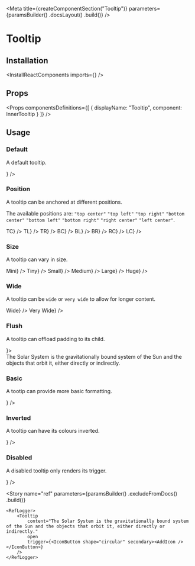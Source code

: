 
<Meta
    title={createComponentSection("Tooltip")}
    parameters={paramsBuilder()
        .docsLayout(<ReactComponentsLayout semanticPath="/modules/popup" />)
        .build()}
/>

# Tooltip

## Installation

<InstallReactComponents imports={<Imports />} />

## Props

<HocWarning componentName="Popup" semanticPath="/modules/popup" />

<Props
    componentsDefinitions={[
        { displayName: "Tooltip", component: InnerTooltip }
    ]}
/>

## Usage

### Default

A default tooltip.

<Preview>
    <Story name="default">
        <Tooltip
            content="The Solar System is the gravitationally bound system of the Sun and the objects that orbit it, either directly or indirectly."
            trigger={<IconButton shape="circular"><AddIcon /></IconButton>}
        />
    </Story>
</Preview>

### Position

A tooltip can be anchored at different positions.

The available positions are: `"top center"` `"top left"` `"top right"` `"bottom center"` `"bottom left"` `"bottom right"` `"right center"` `"left center"`.

<Preview>
    <Story name="position">
        <div className="flex items-space-between">
            <Tooltip position="top center" content="The Solar System is the gravitationally bound system of the Sun and the objects that orbit it, either directly or indirectly." trigger={<Button color="secondary" shape="circular" size="large">TC</Button>} />
            <Tooltip position="top left" content="The Solar System is the gravitationally bound system of the Sun and the objects that orbit it, either directly or indirectly." trigger={<Button color="secondary" shape="circular" size="large">TL</Button>} />
            <Tooltip position="top right" content="The Solar System is the gravitationally bound system of the Sun and the objects that orbit it, either directly or indirectly." trigger={<Button color="secondary" shape="circular" size="large">TR</Button>} />
            <Tooltip position="bottom center" content="The Solar System is the gravitationally bound system of the Sun and the objects that orbit it, either directly or indirectly." trigger={<Button color="secondary" shape="circular" size="large">BC</Button>} />
            <Tooltip position="bottom left" content="The Solar System is the gravitationally bound system of the Sun and the objects that orbit it, either directly or indirectly." trigger={<Button color="secondary" shape="circular" size="large">BL</Button>} />
            <Tooltip position="bottom right" content="The Solar System is the gravitationally bound system of the Sun and the objects that orbit it, either directly or indirectly." trigger={<Button color="secondary" shape="circular" size="large">BR</Button>} />
            <Tooltip position="right center" content="The Solar System is the gravitationally bound system of the Sun and the objects that orbit it, either directly or indirectly." trigger={<Button color="secondary" shape="circular" size="large">RC</Button>} />
            <Tooltip position="left center" content="The Solar System is the gravitationally bound system of the Sun and the objects that orbit it, either directly or indirectly." trigger={<Button color="secondary" shape="circular" size="large">LC</Button>} />
        </div>
    </Story>
</Preview>

### Size

A tooltip can vary in size.

<Preview>
    <Story name="size">
        <div className="flex items-space-between">
            <Tooltip size="mini" content="The Solar System is the gravitationally bound system of the Sun and the objects that orbit it, either directly or indirectly." trigger={<Button color="secondary">Mini</Button>} />
            <Tooltip size="tiny" content="The Solar System is the gravitationally bound system of the Sun and the objects that orbit it, either directly or indirectly." trigger={<Button color="secondary">Tiny</Button>} />
            <Tooltip size="small" content="The Solar System is the gravitationally bound system of the Sun and the objects that orbit it, either directly or indirectly." trigger={<Button color="secondary">Small</Button>} />
            <Tooltip content="The Solar System is the gravitationally bound system of the Sun and the objects that orbit it, either directly or indirectly." trigger={<Button color="secondary" >Medium</Button>} />
            <Tooltip size="large" content="The Solar System is the gravitationally bound system of the Sun and the objects that orbit it, either directly or indirectly." trigger={<Button color="secondary">Large</Button>} />
            <Tooltip size="huge" content="The Solar System is the gravitationally bound system of the Sun and the objects that orbit it, either directly or indirectly." trigger={<Button color="secondary">Huge</Button>} />
        </div>
    </Story>
</Preview>

### Wide

A tooltip can be `wide` or `very wide` to allow for longer content.

<Preview>
    <Story name="wide">
        <div className="flex items-space-between">
            <Tooltip
                wide
                content="The Solar System is the gravitationally bound system of the Sun and the objects that orbit it, either directly or indirectly."
                trigger={<Button color="secondary">Wide</Button>}
            />
            <Tooltip
                wide="very"
                content="The Solar System is the gravitationally bound system of the Sun and the objects that orbit it, either directly or indirectly."
                trigger={<Button color="secondary">Very Wide</Button>}
            />
        </div>
    </Story>
</Preview>

### Flush

A tooltip can offload padding to its child.

<Preview>
    <Story name="flush">
        <Tooltip flush trigger={<IconButton shape="circular"><AddIcon /></IconButton>}>
            <div className="pa10">
                The Solar System is the gravitationally bound system of the Sun and the objects that orbit it, either directly or indirectly.
            </div>
        </Tooltip>
    </Story>
</Preview>

### Basic

A tootip can provide more basic formatting.

<Preview>
    <Story name="basic">
        <Tooltip
            basic
            content="The Solar System is the gravitationally bound system of the Sun and the objects that orbit it, either directly or indirectly."
            trigger={<IconButton shape="circular"><AddIcon /></IconButton>}
        />
    </Story>
</Preview>

### Inverted

A tooltip can have its colours inverted.

<Preview>
    <Story name="inverted">
        <Tooltip
            inverted
            content="The Solar System is the gravitationally bound system of the Sun and the objects that orbit it, either directly or indirectly."
            trigger={<IconButton shape="circular"><AddIcon /></IconButton>}
        />
    </Story>
</Preview>

### Disabled

A disabled tooltip only renders its trigger.

<Preview>
    <Story name="disabled">
        <Tooltip
            disabled
            content="The Solar System is the gravitationally bound system of the Sun and the objects that orbit it, either directly or indirectly."
            trigger={<IconButton shape="circular"><AddIcon /></IconButton>}
        />
    </Story>
</Preview>

<Story
    name="ref"
    parameters={paramsBuilder()
        .excludeFromDocs()
        .build()}
>
    <RefLogger>
        <Tooltip
            content="The Solar System is the gravitationally bound system of the Sun and the objects that orbit it, either directly or indirectly."
            open
            trigger={<IconButton shape="circular" secondary><AddIcon /></IconButton>}
        />
    </RefLogger>
</Story>
